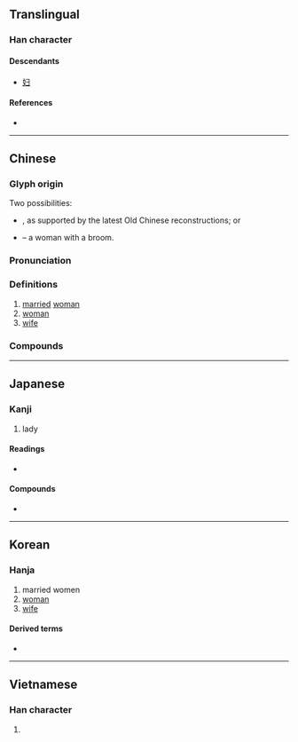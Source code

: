 {{character info/new}}
{{also|妇}}
==Translingual==

===Han character===
{{Han char|rn=38|rad=女|as=08|sn=11|four=47427|canj=VSMB|ids=⿰女帚}}

====Descendants====
* [[妇]]

====References====
* {{Han ref|kx=0265.140|dkj=06432|dj=0532.130|hdz=21062.060|uh=5A66|ud=23142|bh=B0FC|bd=45308}}

----

==Chinese==
{{zh-forms|s=妇}}

===Glyph origin===
{{Han etyl}}
Two possibilities:
* {{Han compound|女|帚|ls=psc|c1=s|c2=p|t1=woman}}, as supported by the latest Old Chinese reconstructions; or
* {{Han compound|女|帚|ls=ic|t1=woman|t2=broom}} – a woman with a broom.

===Pronunciation===
{{zh-pron
|m=fù
|c=fu5,pou5
|c_note=fu5 - literary; pou5 - colloquial ({{zh-l|*新婦}})
|h=pfs=fu
|md=hô/bô
|md_note=hô - literary; bô - colloquial ({{zh-l|*新婦}})
|mn=xm,zz,tw:hū/qz:hǔ/xm,zz,tw:pū/qz:pǔ
|mn_note=hū/hǔ - literary; pū/pǔ - colloquial ({{zh-l|*新婦}})
|mn-t=hu6/bu6
|mn-t_note=hu6 - literary; bu6 - colloquial ({{zh-l|*新婦}})
|w=3vu
|mc=y
|oc=y
|cat=n
}}

===Definitions===
{{zh-hanzi}}

# [[married]] [[woman]]
# [[woman]]
# [[wife]]

===Compounds===
{{zh-der|慰安婦|三婆二婦|不守婦道|世婦|主婦|佳兒佳婦|使君有婦|偎妻靠婦|健婦|僕婦|兒媳婦兒|兩婦三妻|再作馮婦|冢婦|出婦|勇男蠢婦|匹夫匹婦|匹婦|又作馮婦|命婦|哲婦|單夫隻婦|外婦|大婦|大婦小妻|大媳婦|天婦羅|夫倡婦隨|夫唱婦隨|夫婦|夫婦合璧|夫婦和|夫婦好合|夫婦齊眉|妊婦|妒婦|妾婦|姒婦|姦夫淫婦|姪婦|娣婦|娶媳婦|娼婦|婦主中饋|婦人|婦人之仁|婦人家|婦人生鬚|婦人長舌|婦兄|婦功|婦奪夫權|婦女|婦女團體|婦女會|婦女病|婦女節|婦女運動|婦姑|婦姑勃谿|婦子|婦學|婦孺|婦孺皆知|婦家|婦容|婦寺|婦幼|婦弟|婦德|婦援會|婦產科|婦男|婦科|婦聯會|婦職|婦言|婦道|婦道人家|婦道家|媳婦|媳婦兒|嫠婦|嬪婦|孀婦|子婦|孕婦|孤兒寡婦|宗婦|家庭主婦|家庭婦女|家庭婦男|寡婦|小婦|小婦人|小媳婦|少女嫩婦|少婦|巧婦|巴寡婦清|庶婦|弟婦|弟媳婦|思婦|悍婦|情婦|惡婦|愚夫愚婦|懶婦|撾婦翁|新婦|新媳婦兒|有夫之婦|本婦|村婦|桑新婦|棄婦|樂婦|毛腳媳婦|河伯娶婦|淫婦|潑婦|潔婦|烈婦|爨婦|牽絲娶婦|產婦|盧家少婦|石婦|節婦|節婦坊|篣婦公|索婦|絲婦|義夫節婦|老婦|老婦人|老媳婦|職業婦女|良家婦女|荀粲熨婦|荊婦|蕩婦|謀及婦人|貞夫烈婦|貞婦|貴婦|農婦|醇酒婦人|醜婦|重作馮婦|長舌婦|養媳婦|馮婦|高齡產婦|黑寡婦}}

----

==Japanese==

===Kanji===
{{ja-kanji|grade=5|rs=女08}}

# lady

====Readings====
* {{ja-readings|kanon=ふう|kanyoon=ふ|goon=ぶ|kun=おんな-<をんな-,つま-,よめ-}}

====Compounds====
* {{ja-r|慰安婦|いあんふ}}

----

==Korean==

===Hanja===
{{ko-hanja|hangeul=부|rv=bu|mr=pu}}

# married women
# [[woman]]
# [[wife]]

====Derived terms====
* {{l|ko|慰安婦|tr=[[위안부]], wianbu}}

----

==Vietnamese==

===Han character===
{{vi-hantu|[[phụ]], [[vợ]]|rs=女08}}

# {{defn|lang=vi|sort=女08}}